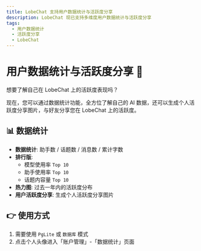 ```yaml
---
title: LobeChat 支持用户数据统计与活跃度分享
description: LobeChat 现已支持多维度用户数据统计与活跃度分享
tags:
  - 用户数据统计
  - 活跃度分享
  - LobeChat
---
```


# 用户数据统计与活跃度分享 💯

想要了解自己在 LobeChat 上的活跃度表现吗？

现在，您可以通过数据统计功能，全方位了解自己的 AI 数据，还可以生成个人活跃度分享图片，与好友分享您在 LobeChat 上的活跃度。

## 📊 数据统计

- **数据统计**: 助手数 / 话题数 / 消息数 / 累计字数
- **排行版**:
  - 模型使用率 `Top 10`
  - 助手使用率 `Top 10`
  - 话题内容量 `Top 10`
- **热力图**: 过去一年内的活跃度分布
- **用户活跃度分享**: 生成个人活跃度分享图片

## 👉 使用方式

1. 需要使用 `PgLite` 或 `数据库` 模式
2. 点击个人头像进入「账户管理」-「数据统计」页面
